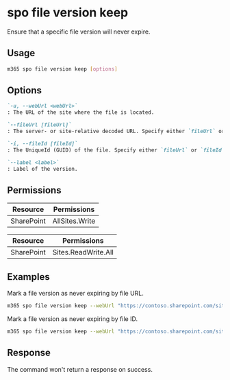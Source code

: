
# spo file version keep

Ensure that a specific file version will never expire.

## Usage

```sh
m365 spo file version keep [options]
```

## Options

```md definition-list
`-u, --webUrl <webUrl>`
: The URL of the site where the file is located.

`--fileUrl [fileUrl]`
: The server- or site-relative decoded URL. Specify either `fileUrl` or `fileId` but not both.

`-i, --fileId [fileId]`
: The UniqueId (GUID) of the file. Specify either `fileUrl` or `fileId` but not both.

`--label <label>`
: Label of the version.
```

<Global />

## Permissions

<Tabs>
  <TabItem value="Delegated">

  | Resource   | Permissions    |
  |------------|----------------|
  | SharePoint | AllSites.Write |

  </TabItem>
  <TabItem value="Application">

  | Resource   | Permissions         |
  |------------|---------------------|
  | SharePoint | Sites.ReadWrite.All |

  </TabItem>
</Tabs>

## Examples

Mark a file version as never expiring by file URL.

```sh
m365 spo file version keep --webUrl "https://contoso.sharepoint.com/sites/marketing" --fileUrl "/sites/marketing/Documents/report.docx" --label "6.0"
```

Mark a file version as never expiring by file ID.

```sh
m365 spo file version keep --webUrl "https://contoso.sharepoint.com/sites/marketing" --fileId "12345678-90ab-cdef-1234-567890abcdef" --label "6.0"
```

## Response

The command won't return a response on success.
